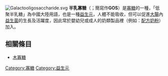 {{unreferenced|time=2016-06-24T16:05:10+00:00}}
[[File:Galactooligosaccharide.svg|thumb]]
'''半乳寡糖'''（{{lang|en|'''Galacto-oligosaccharides'''}}；簡寫作'''GOS'''）是[[寡糖|寡糖]]的一種，「低聚半乳糖」為中國大陸用語，也是一種[[益生元|益生元]]，人體不能吸收，但可以促進[[大腸|大腸]]內[[益生菌|益生菌]]的生長及活躍度，因此常於嬰幼兒或成人的奶類製品裡（例如：[[配方奶粉|配方奶粉]]）加入。

==相關條目==
*[[木寡糖|木寡糖]]


{{糖类}}

{{有機化合物小作品}}

[[Category:寡糖|Category:寡糖]]
[[Category:益生元|Category:益生元]]